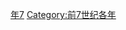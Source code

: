 {{Catnav|頁面分類|历史|歷史時代|年|前7世纪各年}}
{{Commons category|627 BC}}

[[Category:前620年代|年7]]
[[Category:前7世纪各年|Category:前7世纪各年]]